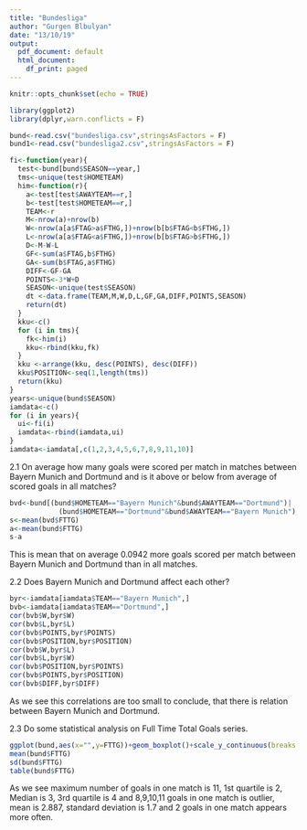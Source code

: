 ```yaml
---
title: "Bundesliga"
author: "Gurgen Blbulyan"
date: "13/10/19"
output:
  pdf_document: default
  html_document:
    df_print: paged
---
```


```r
knitr::opts_chunk$set(echo = TRUE)
```

```r
library(ggplot2)
library(dplyr,warn.conflicts = F)
```

```r
bund<-read.csv("bundesliga.csv",stringsAsFactors = F)
bund1<-read.csv("bundesliga2.csv",stringsAsFactors = F)

fi<-function(year){
  test<-bund[bund$SEASON==year,]
  tms<-unique(test$HOMETEAM)
  him<-function(r){
    a<-test[test$AWAYTEAM==r,]
    b<-test[test$HOMETEAM==r,]
    TEAM<-r
    M<-nrow(a)+nrow(b)
    W<-nrow(a[a$FTAG>a$FTHG,])+nrow(b[b$FTAG<b$FTHG,])
    L<-nrow(a[a$FTAG<a$FTHG,])+nrow(b[b$FTAG>b$FTHG,])
    D<-M-W-L
    GF<-sum(a$FTAG,b$FTHG)
    GA<-sum(b$FTAG,a$FTHG)
    DIFF<-GF-GA
    POINTS<-3*W+D
    SEASON<-unique(test$SEASON)
    dt <-data.frame(TEAM,M,W,D,L,GF,GA,DIFF,POINTS,SEASON)
    return(dt)
  }
  kku<-c()
  for (i in tms){
    fk<-him(i)
    kku<-rbind(kku,fk)
  }
  kku <-arrange(kku, desc(POINTS), desc(DIFF))
  kku$POSITION<-seq(1,length(tms))
  return(kku)
}
years<-unique(bund$SEASON)
iamdata<-c()
for (i in years){
  ui<-fi(i)
  iamdata<-rbind(iamdata,ui)
}
iamdata<-iamdata[,c(1,2,3,4,5,6,7,8,9,11,10)]

```

2.1 On average how many goals were scored per match in matches between Bayern Munich and Dortmund and is it above or below from average of scored goals in all matches?

```r

bvd<-bund[(bund$HOMETEAM=="Bayern Munich"&bund$AWAYTEAM=="Dortmund")|
            (bund$HOMETEAM=="Dortmund"&bund$AWAYTEAM=="Bayern Munich"),]
s<-mean(bvd$FTTG)
a<-mean(bund$FTTG)
s-a

```

This is mean that on average 0.0942 more goals scored per match between Bayern Munich and Dortmund than in all matches.

2.2 Does Bayern Munich and Dortmund affect each other?

```r
byr<-iamdata[iamdata$TEAM=="Bayern Munich",]
bvb<-iamdata[iamdata$TEAM=="Dortmund",]
cor(bvb$W,byr$W)
cor(bvb$L,byr$L)
cor(bvb$POINTS,byr$POINTS)
cor(bvb$POSITION,byr$POSITION)
cor(bvb$W,byr$L)
cor(bvb$L,byr$W)
cor(bvb$POSITION,byr$POINTS)
cor(bvb$POINTS,byr$POSITION)
cor(bvb$DIFF,byr$DIFF)

```

As we see this correlations are too small to conclude, that there is relation between Bayern Munich and Dortmund.
 
2.3 Do some statistical analysis on Full Time Total Goals series.

```r
ggplot(bund,aes(x="",y=FTTG))+geom_boxplot()+scale_y_continuous(breaks = seq(0,15))
mean(bund$FTTG)
sd(bund$FTTG)
table(bund$FTTG)
```

As we see maximum number of goals in one match is 11, 1st quartile is 2, Median is 3, 3rd quartile is 4 and 8,9,10,11 goals in one match is outlier, mean is 2.887, standard deviation is 1.7 and 2 goals in one match appears more often.